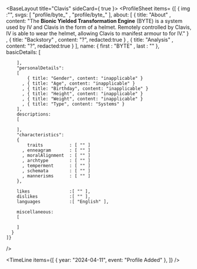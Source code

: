 
<BaseLayout title="Clavis" sideCard={ true }>
  <ProfileSheet
    items=
    {[
      { 
        img                 :"",
        svgs:
        [
            "profile/byte_"
          , "profile/byte_"
        ],
        about:
        [
            { title: "About"
            , content: "The <b>Bionic Yielded Transformation Engine</b> (BYTE) is a system used by IV and Clavis in the form of a helmet. Remotely controlled by Clavis, IV is able to wear the helmet, allowing Clavis to manifest armour to for IV." }
          , { title: "Backstory"
          , content: "?", redacted:true }
          , { title: "Analysis"
          , content: "?", redacted:true }
        ],
        name:
        { 
            first           : "BYTE"
          , last            : ""
        },
        basicDetails:
        [
            
        ],
        "personalDetails":
        [
            { title: "Gender", content: "inapplicable" }
          , { title: "Age", content: "inapplicable" }
          , { title: "Birthday", content: "inapplicable" }
          , { title: "Height", content: "inapplicable" }
          , { title: "Weight", content: "inapplicable" }
          , { title: "Type", content: "Systems" }
        ],
        descriptions:
        [
          
        ],
        "characteristics":
        {
            traits          : [ "" ]
          , enneagram       : [ "" ]
          , moralAlignment  : [ "" ]
          , archtype        : [ "" ]
          , temperment      : [ "" ]
          , schemata        : [ "" ]
          , mannerisms      : [ "" ]
        },

        likes               :[ "" ],
        dislikes            :[ "" ],
        languages           :[ "English" ],
        
        miscellaneous:
        [
            
        ]
      }
    ]}
  />

  <TimeLine
    items={[
      { year: "2024-04-11", event: "Profile Added" },
    ]}
  />
</BaseLayout>